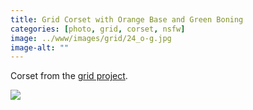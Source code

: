 ```yaml
---
title: Grid Corset with Orange Base and Green Boning
categories: [photo, grid, corset, nsfw]
image: ../www/images/grid/24_o-g.jpg
image-alt: ""
---
```


Corset from the [grid project](/posts/2025-01-27_grid-project.html).

![](../www/images/grid/24_o-g.jpg)


